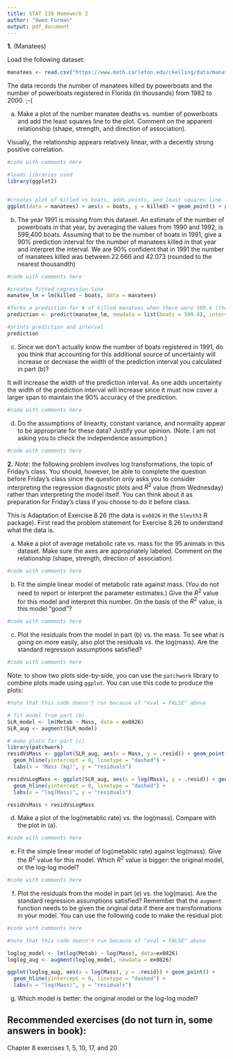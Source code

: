 ```yaml
---
title: STAT 230 Homework 2
author: "Owen Forman"
output: pdf_document
---
```


**1.** (Manatees)

Load the following dataset:

```r
manatees <- read.csv("https://www.math.carleton.edu/ckelling/data/manatees.csv", header = TRUE)

```

The data records the number of manatees killed by powerboats and the number of powerboats registered in Florida (in thousands) from 1982 to 2000. ;-(

(a) Make a plot of the number manatee deaths vs. number of powerboats and add the least squares line to the plot. Comment on the apparent relationship (shape, strength, and direction of association).

\textbf{Answer:} Visually, the relationship appears relatively linear, with a decently strong positive correlation.

```r
#code with comments here

#loads libraries used
library(ggplot2)


#creates plot of killed vs boats, adds points, and least squares line
ggplot(data = manatees) + aes(x = boats, y = killed) + geom_point() + geom_smooth(method = "lm", se = FALSE)

```


(b) The year 1991 is missing from this dataset. An estimate of the number of powerboats in that year, by averaging the values from 1990 and 1992, is 599,400 boats. Assuming that to be the number of boats in 1991, give a 90% prediction interval for the number of manatees killed in that year and interpret the interval.
\textbf{Answer:} We are 90% confident that in 1991 the number of manatees killed was between 22.666 and 42.073 (rounded to the nearest thousandth)

```r
#code with comments here

#creates fitted regression line
manatee_lm = lm(killed ~ boats, data = manatees)

#forms a prediction for # of killed manatees when there were 599.4 (thousand) boats
prediction <- predict(manatee_lm, newdata = list(boats = 599.4), interval = "prediction", se = TRUE, level = .90)

#prints prediction and interval
prediction
```

(c) Since we don't actually know the number of boats registered in 1991, do you think that accounting for this additional source of uncertainty will increase or decrease the width of the prediction interval you calculated in part (b)?

\textbf{Answer:} It will increase the width of the prediction interval. As one adds uncertainty the width of the prediction interval will increase since it must now cover a larger span to maintain the 90% accuracy of the prediction.

```r
#code with comments here

```

(d) Do the assumptions of linearity, constant variance, and normality appear to be appropriate for these data? Justify your opinion. (Note: I am not asking you to check the independence assumption.)
\textbf{Answer:}

```r
#code with comments here

```


**2.** *Note*: the following problem involves log transformations, the topic of Friday's class. You should, however, be able to complete the question before Friday's class since the question only asks you to consider interpreting the regression diagnostic plots and $R^2$ value (from Wednesday) rather than interpreting the model itself. You can think about it as preparation for Friday's class if you choose to do it before class.

This is Adaptation of Exercise 8.26 (the data is `ex0826` in the `Sleuth3` R package). First read the problem statement for Exercise 8.26 to understand what the data is.

(a) Make a plot of average metabolic rate vs. mass for the 95 animals in this dataset. Make sure the axes are appropriately labeled. Comment on the relationship (shape, strength, direction of association).
\textbf{Answer:}

```r
#code with comments here

```

(b) Fit the simple linear model of metabolic rate against mass. (You do not need to report or interpret the parameter estimates.) Give the $R^2$ value for this model and interpret this number. On the basis of the $R^2$ value, is this model "good"?
\textbf{Answer:}

```r
#code with comments here

```

(c) Plot the residuals from the model in part (b) vs. the mass. To see what is going on more easily, also plot the residuals vs. the log(mass). Are the standard regression assumptions satisfied? \textbf{Answer:}

```r
#code with comments here

```

Note: to show two plots side-by-side, you can use the `patchwork` library to combine plots made using `ggplot`. You can use this code to produce the plots:

```r
#note that this code doesn't run because of "eval = FALSE" above

# fit model from part (b)
SLR_model <- lm(Metab ~ Mass, data = ex0826)
SLR_aug <- augment(SLR_model)

# make plots for part (c)
library(patchwork)
residVsMass <- ggplot(SLR_aug, aes(x = Mass, y = .resid)) + geom_point() +
  geom_hline(yintercept = 0, linetype = "dashed") +
  labs(x = "Mass (kg)", y = "residuals") 

residVsLogMass <- ggplot(SLR_aug, aes(x = log(Mass), y = .resid)) + geom_point() +
  geom_hline(yintercept = 0, linetype = "dashed") + 
  labs(x = "log(Mass)", y = "residuals")

residVsMass + residVsLogMass
```

(d) Make a plot of the log(metablic rate) vs. the log(mass). Compare with the plot in (a).
\textbf{Answer:}

```r
#code with comments here

```

(e) Fit the simple linear model of log(metablic rate) against log(mass). Give the $R^2$ value for this model. Which $R^2$ value is bigger: the original model, or the log-log model?
\textbf{Answer:}

```r
#code with comments here

```

(f) Plot the residuals from the model in part (e) vs. the log(mass). Are the standard regression assumptions satisfied? Remember that the `augment` function needs to be given the original data if there are transformations in your model. You can use the following code to make the residual plot:
\textbf{Answer:}

```r
#code with comments here

```

```r
#note that this code doesn't run because of "eval = FALSE" above

loglog_model <- lm(log(Metab) ~ log(Mass), data=ex0826)
loglog_aug <- augment(loglog_model, newdata = ex0826)

ggplot(loglog_aug, aes(x = log(Mass), y = .resid)) + geom_point() +
  geom_hline(yintercept = 0, linetype = "dashed") + 
  labs(x = "log(Mass)", y = "residuals")
```

(g) Which model is better: the original model or the log-log model?
\textbf{Answer:}


## Recommended exercises (do not turn in, some answers in book):
Chapter 8 exercises 1, 5, 10, 17, and 20
